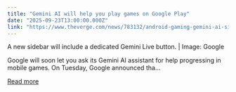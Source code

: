 ```yaml
---
title: "Gemini AI will help you play games on Google Play"
date: "2025-09-23T13:00:00.000Z"
link: "https://www.theverge.com/news/783132/android-gaming-gemini-ai-sidekick"
---
```


A new sidebar will include a dedicated Gemini Live button. | Image: Google	

Google will soon let you ask its Gemini AI assistant for help progressing in mobile games. On Tuesday, Google announced tha...

[Read more](https://www.theverge.com/news/783132/android-gaming-gemini-ai-sidekick)
